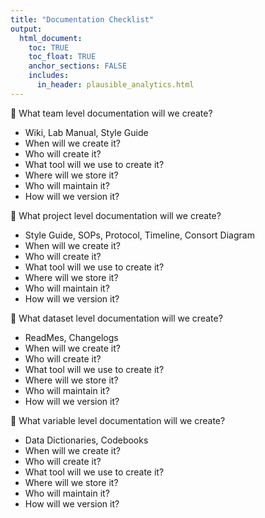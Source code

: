 ```yaml
---
title: "Documentation Checklist"
output: 
  html_document:
    toc: TRUE
    toc_float: TRUE
    anchor_sections: FALSE
    includes:
      in_header: plausible_analytics.html
---
```


🔲 What team level documentation will we create?

  - Wiki, Lab Manual, Style Guide
  - When will we create it?
  - Who will create it?
  - What tool will we use to create it?
  - Where will we store it?
  - Who will maintain it?
  - How will we version it?

🔲 What project level documentation will we create?
  
  - Style Guide, SOPs, Protocol, Timeline, Consort Diagram
  - When will we create it?
  - Who will create it?
  - What tool will we use to create it?
  - Where will we store it?
  - Who will maintain it?
  - How will we version it?
  
🔲 What dataset level documentation will we create?

  - ReadMes, Changelogs
  - When will we create it?
  - Who will create it?
  - What tool will we use to create it?
  - Where will we store it?
  - Who will maintain it?
  - How will we version it?

🔲 What variable level documentation will we create?
  
  - Data Dictionaries, Codebooks
  - When will we create it?
  - Who will create it?
  - What tool will we use to create it?
  - Where will we store it?
  - Who will maintain it?
  - How will we version it?